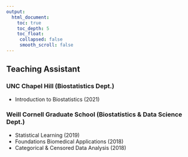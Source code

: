 ```yaml
---
output:
  html_document:
    toc: true
    toc_depth: 5
    toc_float:
     collapsed: false
     smooth_scroll: false
---
```


<link rel="stylesheet" href="styles.css" type="text/css">

## Teaching Assistant 
### UNC Chapel Hill (Biostatistics Dept.)
+ Introduction to Biostatistics (2021)

### Weill Cornell Graduate School (Biostatistics & Data Science Dept.)
+ Statistical Learning (2019)
+ Foundations Biomedical Applications (2018)
+ Categorical & Censored Data Analysis (2018)

